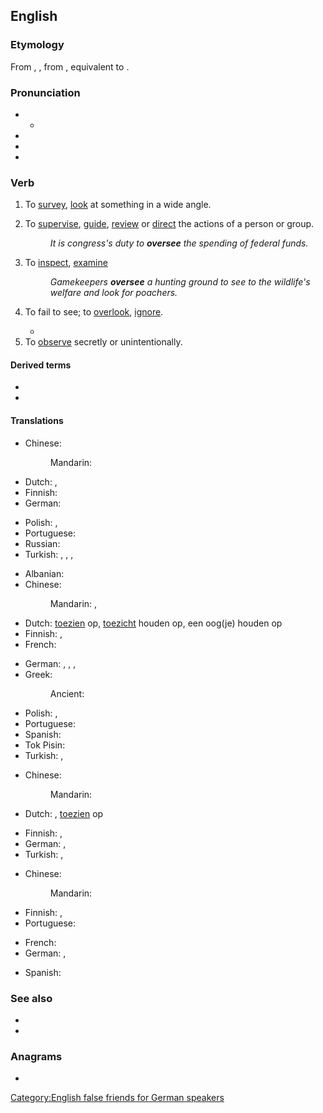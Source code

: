 ==English==

===Etymology===
From {{inh|en|enm|overseen}}, {{m|enm|ouverseen}}, from {{inh|en|ang|ofersēon|t=to observe, oversee; to overlook, neglect}}, equivalent to {{af|en|over-|see}}.

===Pronunciation===
* {{IPA|en|/əʊvə(ɹ)siː/}}
** {{audio|en|LL-Q1860 (eng)-Vealhurl-oversee.wav|Audio (UK)}}
* {{hyphenation|en|over|see}}
* {{rhymes|en|iː}}
* {{homophones|en|oversea}}

===Verb===
{{en-verb|oversees|overseeing|oversaw|overseen}} {{tlb|en|transitive}}

# {{lb|en|literally}} To [[survey]], [[look]] at something in a wide angle.
# {{lb|en|figuratively}} To [[supervise]], [[guide]], [[review]] or [[direct]] the actions of a person or group.
#: {{synonyms|en|superintend}}
#: ''It is congress's duty to '''oversee''' the spending of federal funds.''
# To [[inspect]], [[examine]]
#: ''Gamekeepers '''oversee''' a hunting ground to see to the wildlife's welfare and look for poachers.''
# {{lb|en|obsolete}} To fail to see; to [[overlook]], [[ignore]].
#* {{RQ:Spenser Faerie Queene|book=II|canto=IX|passage=Thereat the Elfe did blush in priuitee, / And turnd his face away; but she the same / Dissembled faire, and faynd to '''ouersee'''.}}
# To [[observe]] secretly or unintentionally.

====Derived terms====
* {{l|en|overseer}}
* {{l|en|oversight}}

====Translations====
{{trans-top|to survey, look at something in a wide angle}}
* Chinese:
*: Mandarin: {{t+|cmn|调查}}
* Dutch: {{t+|nl|overzien}}, {{t|nl|overschouwen}}
* Finnish: {{t+|fi|katsoa}}
* German: {{t+|de|überblicken}}
{{trans-mid}}
* Polish: {{t+|pl|przeglądać|impf}}, {{t+|pl|przejrzeć|pf}}
* Portuguese: {{t+|pt|sondar}}
* Russian: {{t+|ru|обозревать}}
* Turkish: {{t+|tr|bakmak}}, {{t+|tr|gözetmek}}, {{t+|tr|izlemek}}, {{t|tr|gözetim altında tutmak}}
{{trans-bottom}}

{{trans-top|to supervise, guide, review or direct the actions of a person or group}}
* Albanian: {{t+|sq|mbikëqyr}}
* Chinese:
*: Mandarin: {{t+|cmn|監督|sc=Hani}}, {{t+|cmn|指导}}
* Dutch: [[toezien]] op, [[toezicht]] houden op, een oog(je) houden op
* Finnish: {{t+|fi|valvoa}}, {{t+|fi|johtaa}}
* French: {{t+|fr|superviser}}
{{trans-mid}}
* German: {{t+|de|beaufsichtigen}}, {{t+|de|überwachen}}, {{t+|de|leiten}}, {{t+|de|managen}}
* Greek:
*: Ancient: {{t|grc|ἐφοράω}}
* Polish: {{t+|pl|nadzorować|impf}}, {{t+|pl|doglądać|impf}}
* Portuguese: {{t+|pt|supervisionar}}
* Spanish: {{t+|es|supervisar}}
* Tok Pisin: {{t|tpi|bosim}}
* Turkish: {{t+|tr|idare etmek}}, {{t+|tr|yönetmek}}
{{trans-bottom}}

{{trans-top|to inspect, examine}}
* Chinese:
*: Mandarin: {{t+|cmn|检查}}
* Dutch: {{t+|nl|bekijken}}, [[toezien]] op
{{trans-mid}}
* Finnish: {{t+|fi|tarkastella}}, {{t+|fi|katsoa}}
* German: {{t+|de|beaufsichtigen}}, {{t+|de|überwachen}}
* Turkish: {{t+|tr|denetlemek}}, {{t+|tr|kontrol etmek}}
{{trans-bottom}}

{{trans-top|to see secretly or unintentionally}}
* Chinese:
*: Mandarin: {{t+|cmn|监督}}
{{trans-mid}}
* Finnish: {{t+|fi|nähdä}}, {{t+|fi|tarkkailla}}
* Portuguese: {{t+|pt|vigiar}}
{{trans-bottom}}

{{checktrans-top}}
* French: {{t+check|fr|superviser}}
* German: {{t+check|de|überblicken}}, {{t+check|de|beaufsichtigen}}
{{trans-mid}}
* Spanish: {{t+check|es|supervisar}}
{{trans-bottom}}

===See also===
* {{l|en|overlook}}
* {{l|en|overwatch}}

===Anagrams===
* {{anagrams|en|a=eeeorsv|see over}}

[[Category:English false friends for German speakers]]